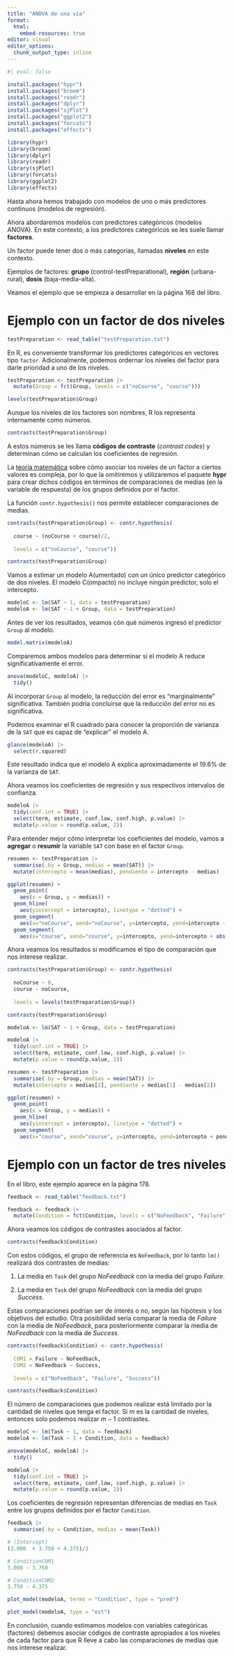 ```yaml
---
title: "ANOVA de una vía"
format: 
  html:
    embed-resources: true
editor: visual
editor_options: 
  chunk_output_type: inline
---
```


```r
#| eval: false

install.packages("hypr")
install.packages("broom")
install.packages("readr")
install.packages("dplyr")
install.packages("sjPlot")
install.packages("ggplot2")
install.packages("forcats")
install.packages("effects")
```

```r

library(hypr)
library(broom)
library(dplyr)
library(readr)
library(sjPlot)
library(forcats)
library(ggplot2)
library(effects)
```

Hasta ahora hemos trabajado con modelos de uno o más predictores continuos (modelos de regresión).

Ahora abordaremos modelos con predictores categóricos (modelos ANOVA). En este contexto, a los predictores categóricos se les suele llamar **factores**.

Un factor puede tener dos o más categorías, llamadas **niveles** en este contexto.

Ejemplos de factores: **grupo** (control-testPreparational), **región** (urbana-rural), **dosis** (baja-media-alta).

Veamos el ejemplo que se empieza a desarrollar en la página 168 del libro.

# Ejemplo con un factor de dos niveles

```r
testPreparation <- read_table("testPreparation.txt")
```

En R, es conveniente transformar los predictores categóricos en vectores tipo `factor`. Adicionalmente, podemos ordernar los niveles del factor para darle prioridad a uno de los niveles.

```r
testPreparation <- testPreparation |>
  mutate(Group = fct(Group, levels = c("noCourse", "course")))
```

```r
levels(testPreparation$Group)
```

Aunque los niveles de los factores son nombres, R los representa internamente como números.

```r
contrasts(testPreparation$Group)
```

A estos números se les llama **códigos de contraste** (*contrast codes*) y determinan cómo se calculan los coeficientes de regresión.

La [teoría matemática](https://cran.r-project.org/web/packages/codingMatrices/vignettes/codingMatrices.pdf) sobre cómo asociar los niveles de un factor a ciertos valores es compleja, por lo que la omitiremos y utilizaremos el paquete **hypr** para crear dichos códigos en términos de comparaciones de medias (en la variable de respuesta) de los grupos definidos por el factor.

La función `contr.hypothesis()` nos permite establecer comparaciones de medias.

```r
contrasts(testPreparation$Group) <- contr.hypothesis(
  
  course ~ (noCourse + course)/2,
  
  levels = c("noCourse", "course"))
```

```r
contrasts(testPreparation$Group)
```

Vamos a estimar un modelo A(umentado) con un único predictor categórico de dos niveles. El modelo C(ompacto) no incluye ningún predictor, solo el intercepto.

```r
modeloC <- lm(SAT ~ 1, data = testPreparation)
modeloA <- lm(SAT ~ 1 + Group, data = testPreparation)
```

Antes de ver los resultados, veamos cón qué números ingresó el predictor `Group` al modelo.

```r
model.matrix(modeloA)
```

Comparemos ambos modelos para determinar si el modelo A reduce significativamente el error.

```r
anova(modeloC, modeloA) |>
  tidy()
```

Al incorporar `Group` al modelo, la reducción del error es "marginalmente" significativa. También podría concluirse que la reducción del error no es significativa.

Podemos examinar el R cuadrado para conocer la proporción de varianza de la `SAT` que es capaz de "explicar" el modelo A.

```r
glance(modeloA) |>
  select(r.squared)
```

Este resultado indica que el modelo A explica aproximadamente el 19.6% de la varianza de `SAT`.

Ahora veamos los coeficientes de regresión y sus respectivos intervalos de confianza.

```r
modeloA |>
  tidy(conf.int = TRUE) |>
  select(term, estimate, conf.low, conf.high, p.value) |>
  mutate(p.value = round(p.value, 2))
```

Para entender mejor cómo interpretar los coeficientes del modelo, vamos a **agregar** o **resumir** la variable `SAT` con base en el factor `Group`.

```r
resumen <- testPreparation |>
  summarise(.by = Group, medias = mean(SAT)) |>
  mutate(intercepto = mean(medias), pendiente = intercepto - medias)
```

```r
ggplot(resumen) +
  geom_point(
    aes(x = Group, y = medias)) +
  geom_hline(
    aes(yintercept = intercepto), linetype = "dotted") +
  geom_segment(
    aes(x="noCourse", xend="noCourse", y=intercepto, yend=intercepto - abs(pendiente))) +
  geom_segment(
    aes(x="course", xend="course", y=intercepto, yend=intercepto + abs(pendiente)))
```

Ahora veamos los resultados si modificamos el tipo de comparación que nos interese realizar.

```r
contrasts(testPreparation$Group) <- contr.hypothesis(
  
  noCourse ~ 0, 
  course ~ noCourse,
  
  levels = levels(testPreparation$Group))
```

```r
contrasts(testPreparation$Group)
```

```r
modeloA <- lm(SAT ~ 1 + Group, data = testPreparation)
```

```r
modeloA |>
  tidy(conf.int = TRUE) |>
  select(term, estimate, conf.low, conf.high, p.value) |>
  mutate(p.value = round(p.value, 2))
```

```r
resumen <- testPreparation |>
  summarise(.by = Group, medias = mean(SAT)) |>
  mutate(intercepto = medias[2], pendiente = medias[1] - medias[2])
```

```r
ggplot(resumen) +
  geom_point(
    aes(x = Group, y = medias)) +
  geom_hline(
    aes(yintercept = intercepto), linetype = "dotted") +
  geom_segment(
    aes(x="course", xend="course", y=intercepto, yend=intercepto + pendiente))
```

# Ejemplo con un factor de tres niveles

En el libro, este ejemplo aparece en la página 178.

```r
feedback <- read_table("feedback.txt")
```

```r
feedback <- feedback |>
  mutate(Condition = fct(Condition, levels = c("NoFeedback", "Failure", "Success")))
```

Ahora veamos los códigos de contrastes asociados al factor.

```r
contrasts(feedback$Condition)
```

Con estos códigos, el grupo de referencia es `NoFeedback`, por lo tanto `lm()` realizará dos contrastes de medias:

1.  La media en `Task` del grupo *NoFeedback* con la media del grupo *Failure*.

2.  La media en `Task` del grupo *NoFeedback* con la media del grupo *Success*.

Estas comparaciones podrían ser de interés o no, según las hipótesis y los objetivos del estudio. Otra posibilidad sería comparar la media de *Failure* con la media de *NoFeedback*, para posteriormente comparar la media de *NoFeedback* con la media de *Success.*

```r
contrasts(feedback$Condition) <- contr.hypothesis(
  
  COM1 = Failure ~ NoFeedback, 
  COM2 = NoFeedback ~ Success,
  
  levels = c("NoFeedback", "Failure", "Success"))
```

```r
contrasts(feedback$Condition)
```

El número de comparaciones que podemos realizar está limitado por la cantidad de niveles que tenga el factor. Si $m$ es la cantidad de niveles, entonces solo podemos realizar $m-1$ contrastes.

```r
modeloC <- lm(Task ~ 1, data = feedback)
modeloA <- lm(Task ~ 1 + Condition, data = feedback)
```

```r
anova(modeloC, modeloA) |>
  tidy()
```

```r
modeloA |>
  tidy(conf.int = TRUE) |>
  select(term, estimate, conf.low, conf.high, p.value) |>
  mutate(p.value = round(p.value, 2))
```

Los coeficientes de regresión representan diferencias de medias en `Task` entre los grupos definidos por el factor `Condition`.

```r
feedback |>
  summarise(.by = Condition, medias = mean(Task))
```

```r

# (Intercept)
(3.000	+ 3.750 + 4.375)/3

# ConditionCOM1
3.000 - 3.750	

# ConditionCOM2
3.750 - 4.375
```

```r
plot_model(modeloA, terms = "Condition", type = "pred")
```

```r
plot_model(modeloA, type = "est")
```

En conclusión, cuando estimamos modelos con variables categóricas (factores) debemos asociar códigos de contraste apropiados a los niveles de cada factor para que R lleve a cabo las comparaciones de medias que nos interese realizar.
